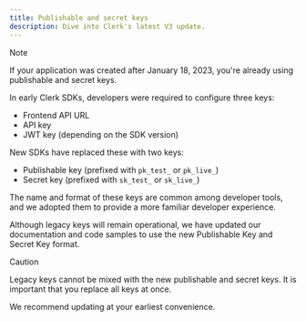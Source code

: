 ```yaml
---
title: Publishable and secret keys
description: Dive into Clerk's latest V3 update.
---
```


> [!NOTE]
> If your application was created after January 18, 2023, you're already using publishable and secret keys.

In early Clerk SDKs, developers were required to configure three keys:

- Frontend API URL
- API key
- JWT key (depending on the SDK version)

New SDKs have replaced these with two keys:

- Publishable key (prefixed with `pk_test_` or `pk_live_`)
- Secret key (prefixed with `sk_test_` or `sk_live_`)

The name and format of these keys are common among developer tools, and we adopted them to provide a more familiar developer experience.

Although legacy keys will remain operational, we have updated our documentation and code samples to use the new Publishable Key and Secret Key format.

> [!CAUTION]
> Legacy keys cannot be mixed with the new publishable and secret keys. It is important that you replace all keys at once.

We recommend updating at your earliest convenience.
